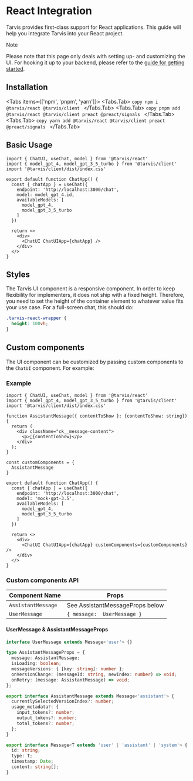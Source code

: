 # React Integration

Tarvis provides first-class support for React applications. This guide will help you integrate Tarvis into your React project.

> [!NOTE]
>
> Please note that this page only deals with setting up- and customizing the UI. For hooking it
> up to your backend, please refer to the [guide for getting started](/docs).

## Installation


<Tabs items={['npm', 'pnpm', 'yarn']}>
  <Tabs.Tab>
    ```copy
    npm i @tarvis/react @tarvis/client
    ```
  </Tabs.Tab>
  <Tabs.Tab>
    ```copy
    pnpm add @tarvis/react @tarvis/client preact @preact/signals
    ```
  </Tabs.Tab>
  <Tabs.Tab>
    ```copy
    yarn add @tarvis/react @tarvis/client preact @preact/signals
    ```
  </Tabs.Tab>
</Tabs>

## Basic Usage

```tsx copy
import { ChatUI, useChat, model } from '@tarvis/react'
import { model_gpt_4, model_gpt_3_5_turbo } from '@tarvis/client'
import '@tarvis/client/dist/index.css'

export default function ChatApp() {
  const { chatApp } = useChat({
    endpoint: 'http://localhost:3000/chat',
    model: model_gpt_4.id,
    availableModels: [
      model_gpt_4,
      model_gpt_3_5_turbo
    ]
  })

  return <>
    <div>
      <ChatUI ChatUIApp={chatApp} />
    </div>
  </>
}
```

## Styles

The Tarvis UI component is a responsive component. In order to keep flexibility for implementers, it does not ship with a fixed height.
Therefore, you need to set the height of the container element to whatever value fits your use case. For a full-screen chat,
this should do:

```css copy
.tarvis-react-wrapper {
  height: 100vh;
}
```

## Custom components

The UI component can be customized by passing custom components to the `ChatUI` component. For example:

### Example

```tsx copy
import { ChatUI, useChat, model } from '@tarvis/react'
import { model_gpt_4, model_gpt_3_5_turbo } from '@tarvis/client'
import '@tarvis/client/dist/index.css'

function AssistantMessage({ contentToShow }: {contentToShow: string}) {
  return (
    <div className="ck__message-content">
      <p>🤖{contentToShow}</p>
    </div>
  );
}

const customComponents = {
  AssistantMessage
}

export default function ChatApp() {
  const { chatApp } = useChat({
    endpoint: 'http://localhost:3000/chat',
    model: 'mock-gpt-3.5',
    availableModels: [
      model_gpt_4,
      model_gpt_3_5_turbo
    ]
  })

  return <>
    <div>
      <ChatUI ChatUIApp={chatApp} customComponents={customComponents} />
    </div>
  </>
}
```

### Custom components API

| Component Name     | Props                           |
|--------------------|---------------------------------|
| `AssistantMessage` | See AssistantMessageProps below |
| `UserMessage`      | `{ message:  UserMessage }`     |

#### UserMessage & AssistantMessageProps

```ts copy
interface UserMessage extends Message<'user'> {}

type AssistantMessageProps = {
  message: AssistantMessage;
  isLoading: boolean;
  messageVersions: { [key: string]: number };
  onVersionChange: (messageId: string, newIndex: number) => void;
  onRetry: (message: AssistantMessage) => void;
};

export interface AssistantMessage extends Message<'assistant'> {
  currentlySelectedVersionIndex?: number;
  usage_metadata?: {
    input_tokens?: number;
    output_tokens?: number;
    total_tokens?: number;
  };
}

export interface Message<T extends 'user' | 'assistant' | 'system'> {
  id: string;
  type: T;
  timestamp: Date;
  content: string[];
}
```
